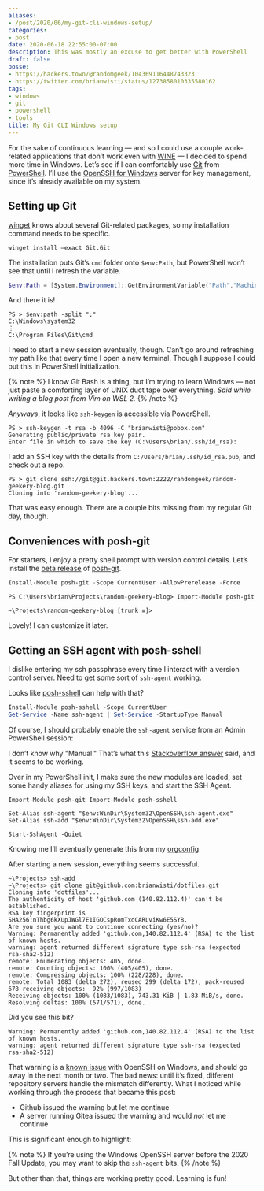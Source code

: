 ```yaml
---
aliases:
- /post/2020/06/my-git-cli-windows-setup/
categories:
- post
date: 2020-06-18 22:55:00-07:00
description: This was mostly an excuse to get better with PowerShell
draft: false
posse:
- https://hackers.town/@randomgeek/104369116448743323
- https://twitter.com/brianwisti/status/1273858010335580162
tags:
- windows
- git
- powershell
- tools
title: My Git CLI Windows setup
---
```


For the sake of continuous learning — and so I could use a couple work-related
applications that don’t work even with [WINE][wine] — I decided to spend more
time in Windows.  Let’s see if I can comfortably use [Git][git] from
[PowerShell][powershell].  I’ll use the [OpenSSH for Windows][openssh-windows]
server for key management, since it’s already available on my system.

## Setting up Git

[winget][] knows about several Git-related packages, so my installation command
needs to be specific.

``` text
winget install –exact Git.Git
```

The installation puts Git’s `cmd` folder onto `$env:Path`, but PowerShell
won’t see that until I refresh the variable.

``` powershell
$env:Path = [System.Environment]::GetEnvironmentVariable("Path","Machine") + ";" + [System.Environment]::GetEnvironmentVariable("Path","User")
```

And there it is!

``` text
PS > $env:path -split ";"
C:\Windows\system32
⋮
C:\Program Files\Git\cmd
```

I need to start a new session eventually, though.  Can’t go around refreshing
my path like that every time I open a new terminal.  Though I suppose I could
put this in PowerShell initialization.

{% note %}
I know Git Bash is a thing, but I’m trying to learn Windows — not just paste a
comforting layer of UNIX duct tape over everything.  *Said while writing a blog
post from Vim on WSL 2.*
{% /note %}

*Anyways*, it looks like ``ssh-keygen`` is accessible via PowerShell.

``` text
PS > ssh-keygen -t rsa -b 4096 -C "brianwisti@pobox.com"
Generating public/private rsa key pair.
Enter file in which to save the key (C:\Users\brian/.ssh/id_rsa):
```

I add an SSH key with the details from `C:/Users/brian/.ssh/id_rsa.pub`, and
check out a repo.

``` text
PS > git clone ssh://git@git.hackers.town:2222/randomgeek/random-geekery-blog.git
Cloning into 'random-geekery-blog'...
```

That was easy enough.  There are a couple bits missing from my regular Git day,
though.

## Conveniences with posh-git

For starters, I enjoy a pretty shell prompt with version control details.
Let’s install the [beta release][beta-release] of [posh-git][].

``` powershell
Install-Module posh-git -Scope CurrentUser -AllowPrerelease -Force
```

``` text
PS C:\Users\brian\Projects\random-geekery-blog> Import-Module posh-git

~\Projects\random-geekery-blog [trunk ≡]>
```

Lovely! I can customize it later.

## Getting an SSH agent with posh-sshell

I dislike entering my ssh passphrase every time I interact with a version
control server.  Need to get some sort of `ssh-agent` working.

Looks like [posh-sshell][] can help with that?

``` powershell
Install-Module posh-sshell -Scope CurrentUser
Get-Service -Name ssh-agent | Set-Service -StartupType Manual
```

Of course, I should probably enable the ``ssh-agent`` service from an Admin
PowerShell session:

I don’t know why "Manual." That’s what this [Stackoverflow
answer][stackoverflow-answer] said, and it seems to be working.

Over in my PowerShell init, I make sure the new modules are loaded, set some
handy aliases for using my SSH keys, and start the SSH Agent.

```powershell{title="Documents\PowerShell\profile.ps1"}
Import-Module posh-git Import-Module posh-sshell

Set-Alias ssh-agent "$env:WinDir\System32\OpenSSH\ssh-agent.exe"
Set-Alias ssh-add "$env:WinDir\System32\OpenSSH\ssh-add.exe"

Start-SshAgent -Quiet
```

Knowing me I’ll eventually generate this from my [orgconfig][].

After starting a new session, everything seems successful.

``` text
~\Projects> ssh-add
~\Projects> git clone git@github.com:brianwisti/dotfiles.git
Cloning into 'dotfiles'...
The authenticity of host 'github.com (140.82.112.4)' can't be established.
RSA key fingerprint is SHA256:nThbg6kXUpJWGl7E1IGOCspRomTxdCARLviKw6E5SY8.
Are you sure you want to continue connecting (yes/no)?
Warning: Permanently added 'github.com,140.82.112.4' (RSA) to the list of known hosts.
warning: agent returned different signature type ssh-rsa (expected rsa-sha2-512)
remote: Enumerating objects: 405, done.
remote: Counting objects: 100% (405/405), done.
remote: Compressing objects: 100% (228/228), done.
remote: Total 1083 (delta 272), reused 299 (delta 172), pack-reused 678 receiving objects:  92% (997/1083)
Receiving objects: 100% (1083/1083), 743.31 KiB | 1.83 MiB/s, done.
Resolving deltas: 100% (571/571), done.
```

Did you see this bit?

``` text
Warning: Permanently added 'github.com,140.82.112.4' (RSA) to the list of known hosts.
warning: agent returned different signature type ssh-rsa (expected rsa-sha2-512)
```

That warning is a [known issue][known-issue] with OpenSSH on Windows, and
should go away in the next month or two. The bad news: until it’s fixed,
different repository servers handle the mismatch differently. What I noticed
while working through the process that became this post:

- Github issued the warning but let me continue
- A server running Gitea issued the warning and would *not* let me continue

This is significant enough to highlight:

{% note %}
If you’re using the Windows OpenSSH server before the 2020 Fall Update, you
may want to skip the `ssh-agent` bits.
{% /note %}

But other than that, things are working pretty good. Learning is fun!

[wine]: https://winehq.org
[git]: https://git-scm.com/
[powershell]: https://docs.microsoft.com/en-us/powershell/
[openssh-windows]: https://docs.microsoft.com/en-us/windows-server/administration/openssh/openssh_install_firstuse
[winget]: https://docs.microsoft.com/en-us/windows/package-manager/winget/
[beta-release]: https://github.com/dahlbyk/posh-git
[posh-git]: https://www.powershellgallery.com/packages/posh-git/
[posh-sshell]: https://www.powershellgallery.com/packages/posh-sshell/0.3.1
[stackoverflow-answer]: https://stackoverflow.com/a/53606760
[orgconfig]: /config
[known-issue]: https://github.com/PowerShell/Win32-OpenSSH/issues/1551
